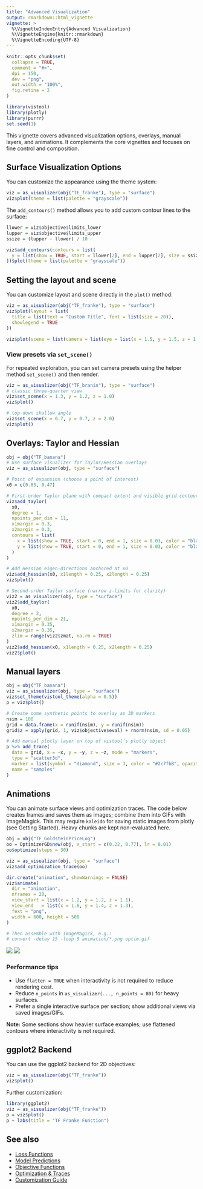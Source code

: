 ```yaml
---
title: "Advanced Visualization"
output: rmarkdown::html_vignette
vignette: >
  %\VignetteIndexEntry{Advanced Visualization}
  %\VignetteEngine{knitr::rmarkdown}
  %\VignetteEncoding{UTF-8}
---
```


```r
knitr::opts_chunk$set(
  collapse = TRUE,
  comment = "#>",
  dpi = 150,
  dev = "png",
  out.width = "100%",
  fig.retina = 2
)
```

```r
library(vistool)
library(plotly)
library(purrr)
set.seed(1)
```

This vignette covers advanced visualization options, overlays, manual layers, and animations.
It complements the core vignettes and focuses on fine control and composition.

## Surface Visualization Options

You can customize the appearance using the theme system:

```r
viz = as_visualizer(obj("TF_franke"), type = "surface")
viz$plot(theme = list(palette = "grayscale"))
```

The `add_contours()` method allows you to add custom contour lines to the surface:

```r
llower = viz$objective$limits_lower
lupper = viz$objective$limits_upper
ssize = (lupper - llower) / 10

viz$add_contours(contours = list(
  y = list(show = TRUE, start = llower[2], end = lupper[2], size = ssize[2], color = "red")
))$plot(theme = list(palette = "grayscale"))
```

## Setting the layout and scene

You can customize layout and scene directly in the `plot()` method:

```r
viz = as_visualizer(obj("TF_franke"), type = "surface")
viz$plot(layout = list(
  title = list(text = "Custom Title", font = list(size = 20)),
  showlegend = TRUE
))
```

```r
viz$plot(scene = list(camera = list(eye = list(x = 1.5, y = 1.5, z = 1.5))))
```

### View presets via `set_scene()`

For repeated exploration, you can set camera presets using the helper method `set_scene()` and then render.

```r
viz = as_visualizer(obj("TF_branin"), type = "surface")
# classic three-quarter view
viz$set_scene(x = 1.3, y = 1.2, z = 1.0)
viz$plot()
```

```r
# top-down shallow angle
viz$set_scene(x = 0.7, y = 0.7, z = 2.0)
viz$plot()
```


## Overlays: Taylor and Hessian

```r
obj = obj("TF_banana")
# Use surface visualizer for Taylor/Hessian overlays
viz = as_visualizer(obj, type = "surface")

# Point of expansion (choose a point of interest)
x0 = c(0.85, 0.47)

# First-order Taylor plane with compact extent and visible grid contours
viz$add_taylor(
  x0,
  degree = 1,
  npoints_per_dim = 11,
  x1margin = 0.3,
  x2margin = 0.3,
  contours = list(
    x = list(show = TRUE, start = 0, end = 1, size = 0.03, color = "black"),
    y = list(show = TRUE, start = 0, end = 1, size = 0.03, color = "black")
  )
)

# Add Hessian eigen-directions anchored at x0
viz$add_hessian(x0, x1length = 0.25, x2length = 0.25)
viz$plot()
```

```r
# Second-order Taylor surface (narrow z-limits for clarity)
viz2 = as_visualizer(obj, type = "surface")
viz2$add_taylor(
  x0,
  degree = 2,
  npoints_per_dim = 21,
  x1margin = 0.35,
  x2margin = 0.35,
  zlim = range(viz2$zmat, na.rm = TRUE)
)
viz2$add_hessian(x0, x1length = 0.25, x2length = 0.25)
viz2$plot()
```

## Manual layers

```r
obj = obj("TF_banana")
viz = as_visualizer(obj, type = "surface")
viz$set_theme(vistool_theme(alpha = 0.5))
p = viz$plot()

# Create some synthetic points to overlay as 3D markers
nsim = 100
grid = data.frame(x = runif(nsim), y = runif(nsim))
grid$z = apply(grid, 1, viz$objective$eval) + rnorm(nsim, sd = 0.05)

# Add manual plotly layer on top of vistool’s plotly object
p %>% add_trace(
  data = grid, x = ~x, y = ~y, z = ~z, mode = "markers",
  type = "scatter3d",
  marker = list(symbol = "diamond", size = 3, color = "#2c7fb8", opacity = 0.7),
  name = "samples"
)
```

## Animations

You can animate surface views and optimization traces. The code below creates frames and saves them as images; combine them into GIFs with ImageMagick. This may require `kaleido` for saving static images from plotly (see Getting Started). Heavy chunks are kept non-evaluated here.

```r
obj = obj("TF_GoldsteinPriceLog")
oo = OptimizerGD$new(obj, x_start = c(0.22, 0.77), lr = 0.01)
oo$optimize(steps = 30)

viz = as_visualizer(obj, type = "surface")
viz$add_optimization_trace(oo)

dir.create("animation", showWarnings = FALSE)
viz$animate(
  dir = "animation",
  nframes = 20,
  view_start = list(x = 1.2, y = 1.2, z = 1.1),
  view_end   = list(x = 1.8, y = 1.4, z = 1.3),
  fext = "png",
  width = 600, height = 500
)

# Then assemble with ImageMagick, e.g.:
# convert -delay 15 -loop 0 animation/*.png optim.gif
```

![](gif1.gif)
![](gif2.gif)

### Performance tips

- Use `flatten = TRUE` when interactivity is not required to reduce rendering cost.
- Reduce `n_points` in `as_visualizer(..., n_points = 80)` for heavy surfaces.
- Prefer a single interactive surface per section; show additional views via saved images/GIFs.

**Note:** Some sections show heavier surface examples; use flattened contours where interactivity is not required.

## ggplot2 Backend

You can use the ggplot2 backend for 2D objectives:

```r
viz = as_visualizer(obj("TF_franke"))
viz$plot()
```

Further customization:

```r
library(ggplot2)
viz = as_visualizer(obj("TF_franke"))
p = viz$plot()
p + labs(title = "TF Franke Function")
```

## See also

- [Loss Functions](loss_functions.html)
- [Model Predictions](model.html)
- [Objective Functions](objective.html)
- [Optimization & Traces](optimization_traces.html)
- [Customization Guide](customization_guide.html)
